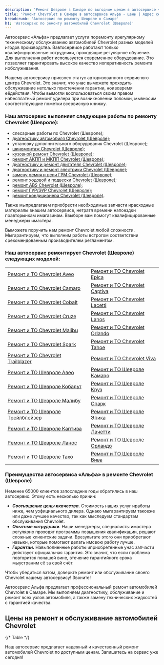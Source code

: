 ```yaml
---
description: 'Ремонт Шевроле в Самаре по выгодным ценам в автосервисе «Альфа». Приглашаем всех владельцев Chevrolet на техническое обслуживание!'
title: 'Ремонт Chevrolet в Самаре в автосервисе Альфа - цены | Адрес сервиса Шевроле'
breadcrumb: 'Автосервис по ремонту Шевроле в Самаре'
h1: 'Автосервис по ремонту автомобилей Chevrolet (Шевроле)'
---
```


<p>
	 Автосервис «Альфа» предлагает услуги поремонту ирегулярному техническому обслуживанию автомобилей Chevrolet разных моделей игодов производства. Вавтосервисе работают только квалифицированные сотрудники, проходящие регулярное обучение. Для выполнения работ используется современное оборудование. Это позволяет гарантировать высокое качество иоперативность ремонта иобслуживания.
</p>
<p>
	 Нашему автосервису присвоен статус авторизованного сервисного центра Chevrolet. Это значит, что унас выможете проходить обслуживание нетолько поистечении гарантии, ноивовремя еёдействия. Чтобы вымогли воспользоваться своим правом набесплатный ремонт удилера при возникновении поломки, мывносим соответствующие пометки всервисную книжку.
</p>
<div>
	<h3>Наш автосервис выполняет следующие работы по ремонту Chevrolet (Шевроле):</h3>
</div>
<div>
	<ul>
		<li>слесарные работы по Chevrolet (Шевроле);</li>
		<li><a href="/remont/chevrolet/kompyuternaya-diagnostika/">диагностику автомобиля Chevrolet (Шевроле)</a>;</li>
		<li>установку дополнительного оборудования Chevrolet (Шевроле);</li>
		<li><a href="/remont/chevrolet/shinomontazh/">шиномонтаж Chevrolet (Шевроле)</a>;</li>
		<li><a href="/remont/chevrolet/kuzovnoj-remont-i-pokraska-avtomobilya/">кузовной ремонт Chevrolet (Шевроле)</a>;</li>
		<li><a href="/remont/chevrolet/remont-akpp-i-mkpp/">ремонт АКПП и МКПП Chevrolet (Шевроле)</a>;</li>
		<li><a href="/remont/chevrolet/diagnostika-i-remont-dvigatelya/">диагностику и ремонт двигателя Chevrolet (Шевроле)</a>;</li>
		<li><a href="/remont/chevrolet/diagnostika-i-ustranenie-problem-v-rabote-ehlektricheskoj-sistemy/">диагностику и ремонт электрики Chevrolet (Шевроле)</a>;</li>
		<li><a href="/remont/chevrolet/zamena-remnya-i-cepi-grm/">замену ремня и цепи ГРМ Chevrolet (Шевроле)</a>;</li>
		<li><a href="/remont/chevrolet/zamena-i-remont-hodovoj-chasti-i-podveski/">ремонт ходовой и подвески Chevrolet (Шевроле)</a>;</li>
		<li><a href="/remont/chevrolet/diagnostika-i-remont-abs/">ремонт ABS Chevrolet (Шевроле)</a>;</li>
		<li><a href="/remont/chevrolet/diagnostika-i-ustranenie-neispravnostej-v-rabote-gur-i-ehur/">ремонт ГУР/ЭУР Chevrolet (Шевроле)</a>;</li>
		<li><a href="/remont/chevrolet/diagnostika-i-remont-avtomobilnyh-kondicionerov/">ремонт кондиционера Chevrolet (Шевроле)</a>.</li>
	</ul>
</div>
<p>
	 Также мыпредлагаем приобрести необходимые запчасти ирасходные материалы внашем автосервисе, нетратя времени напоездки поавторынкам имагазинам. Ввыборе вам помогут квалифицированные менеджеры имастера.
</p>
<p>
	 Выможете поручить нам ремонт Chevrolet любой сложности. Мыгарантируем, что выполним работы встрогом соответствии срекомендованным производителем регламентом.
</p>
<div>
	<h3>Наш автосервис ремонтирует Chevrolet (Шевроле) следующих моделей:</h3>
</div>
<div>
	<table>
	<tbody>
	<tr>
		<td>
 <a href="/remont/to/aveo/">Ремонт и ТО Chevrolet Aveo</a>
		</td>
		<td>
 <a href="/remont/to/epica/">Ремонт и ТО Chevrolet Epica</a>
		</td>
	</tr>
	<tr>
		<td>
 <a href="/remont/to/camaro/">Ремонт и ТО Chevrolet Camaro</a>
		</td>
		<td>
 <a href="/remont/to/captiva/">Ремонт и ТО Chevrolet Captiva</a>
		</td>
	</tr>
	<tr>
		<td>
 <a href="/remont/to/cobalt/">Ремонт и ТО Chevrolet Cobalt</a>
		</td>
		<td>
 <a href="/remont/to/lacetti/">Ремонт и ТО Chevrolet Lacetti</a>
		</td>
	</tr>
	<tr>
		<td>
 <a href="/remont/to/cruze/">Ремонт и ТО Chevrolet Cruze</a>
		</td>
		<td>
 <a href="/remont/to/lanos/">Ремонт и ТО Chevrolet Lanos</a>
		</td>
	</tr>
	<tr>
		<td>
 <a href="/remont/to/malibu/">Ремонт и ТО Chevrolet Malibu</a>
		</td>
		<td>
 <a href="/remont/to/orlando/">Ремонт и ТО Chevrolet Orlando</a>
		</td>
	</tr>
	<tr>
		<td>
 <a href="/remont/to/spark/">Ремонт и ТО Chevrolet Spark</a>
		</td>
		<td>
 <a href="/remont/to/tahoe/">Ремонт и ТО Chevrolet Tahoe</a>
		</td>
	</tr>
	<tr>
		<td>
 <a href="/remont/to/trailblazer/">Ремонт и ТО Chevrolet Trailblazer</a>
		</td>
		<td>
 <a href="/remont/to/viva/">Ремонт и ТО Chevrolet Viva</a>
		</td>
	</tr>
	<tr>
		<td>
 <a href="/remont/to/aveo/">Ремонт и ТО Шевроле Авео</a>
		</td>
		<td>
 <a href="/remont/to/camaro/">Ремонт и ТО Шевроле Камаро</a>
		</td>
	</tr>
	<tr>
		<td>
 <a href="/remont/to/cobalt/">Ремонт и ТО Шевроле Кобальт</a>
		</td>
		<td>
 <a href="/remont/to/cruze/">Ремонт и ТО Шевроле Круз</a>
		</td>
	</tr>
	<tr>
		<td>
 <a href="/remont/to/malibu/">Ремонт и ТО Шевроле Малибу</a>
		</td>
		<td>
 <a href="/remont/to/spark/">Ремонт и ТО Шевроле Спарк</a>
		</td>
	</tr>
	<tr>
		<td>
 <a href="/remont/to/trailblazer/">Ремонт и ТО Шевроле Трейлблейзер</a>
		</td>
		<td>
 <a href="/remont/to/epica/">Ремонт и ТО Шевроле Эпика</a>
		</td>
	</tr>
	<tr>
		<td>
 <a href="/remont/to/captiva/">Ремонт и ТО Шевроле Каптива</a>
		</td>
		<td>
 <a href="/remont/to/lacetti/">Ремонт и ТО Шевроле Лачетти</a>
		</td>
	</tr>
	<tr>
		<td>
 <a href="/remont/to/lanos/">Ремонт и ТО Шевроле Ланос</a>
		</td>
		<td>
 <a href="/remont/to/orlando/">Ремонт и ТО Шевроле Орландо</a>
		</td>
	</tr>
	<tr>
		<td>
 <a href="/remont/to/tahoe/">Ремонт и ТО Шевроле Тахо</a>
		</td>
		<td>
 <a href="/remont/to/viva/">Ремонт и ТО Шевроле Вива</a>
		</td>
	</tr>
	</tbody>
	</table>
</div>
<div>
	<h3>Преимущества автосервиса «Альфа» в ремонте Chevrolet (Шевроле)</h3>
</div>
<p>
	 Неменее 65000 клиентов запоследние годы обратились в наш автосервис. Этому есть несколько причин:
</p>
<div>
	<ul>
		<li><em><strong>Соотношение цены икачества.</strong></em> Стоимость наших услуг иработы ниже, чем уофициального дилера. Однако мыгарантируем такоеже или даже лучшее качество, так как мыследуем стандартам обслуживания Chevrolet.</li>
		<li><em><strong>Опытные сотрудники.</strong></em> Наши менеджеры, специалисты имастера регулярно проходят программы повышения квалификации, решают сложные клиентские задачи. Врезультате этого они приобретают навыки, которые помогают делать имсвою работу лучше.</li>
		<li><em><strong>Гарантии.</strong></em> Навыполненные работы иприобретенные унас запчасти действует официальная гарантия. Это значит, что если проблема повторится понашей вине, втечение гарантийного срока мыустраним её за свой счёт. </li>
	</ul>
</div>
<p>
	 Чтобы убедиться вэтом, доверьте ремонт или обслуживание своего Chevrolet нашему автосервису! Звоните!
</p>

Автосервис Альфа предлагает профессиональный ремонт автомобилей Chevrolet в Самаре. Мы выполняем диагностику, обслуживание и ремонт всех узлов автомобиля, а также замену технических жидкостей с гарантией качества.

<h2 class="mt-12 lg:mt-20">Цены на ремонт и обслуживание автомобилей Chevrolet</h2>

{/* Table */}

<RepairServices />

Наш автосервис предлагает надежный и качественный ремонт автомобилей Chevrolet по доступным ценам. Запишитесь на сервис уже сегодня!